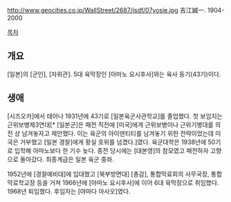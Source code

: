 http://www.geocities.co.jp/WallStreet/2687/jsdf/07yosie.jpg
吉江誠一. 1904-2000

[[목차]]
== 개요 ==
[일본]의 [군인], [자위관]. 5대 육막장인 [아마노 요시후사]와는 육사 동기(43기)이다.
== 생애 ==
[시즈오카]에서 태어나 1931년에 43기로 [일본육군사관학교]를 졸업했다. 첫 보임지는 근위보병제3연대[* [일본군]은 패전 직전에 [미국]에게 근위보병이나 근위기병대를 의전 상 남겨놓자고 제안했다. 이는 육군의 아이덴티티를 남겨놓기 위한 전략이었는데 미국은 거부했고 [일본 경찰]에게 황실 호위를 넘겼다.]였다. 육군대학은 1938년에 50기로 입학해 아마노보다 한 기수 늦다. 종전 당시에는 [대본영]의 참모였고 패전하자 고향으로 돌아갔다. 최종계급은 일본 육군 중좌.

1952년에 [경찰예비대]에 입대했고 [북부방면대] [총감], 통합막료회의 사무국장, 통합막료학교장 등을 거쳐 1966년에 [아마노 요시후사]에 이어 6대 육막장으로 취임했다. 1968년 퇴임했다. 후임자는 [야마다 마사오]였다.

